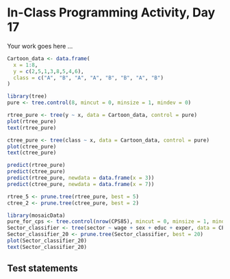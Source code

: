 # In-Class Programming Activity, Day 17

Your work goes here ...
```r
Cartoon_data <- data.frame(
  x = 1:8,
  y = c(2,5,1,3,8,5,4,6),
  class = c("A", "B", "A", "A", "B", "B", "A", "B")
)
```

```r
library(tree)
pure <- tree.control(8, mincut = 0, minsize = 1, mindev = 0)
```

```r
rtree_pure <- tree(y ~ x, data = Cartoon_data, control = pure)
plot(rtree_pure)
text(rtree_pure)
```
```r
ctree_pure <- tree(class ~ x, data = Cartoon_data, control = pure)
plot(ctree_pure)
text(ctree_pure)
```
```r
predict(rtree_pure)
predict(ctree_pure)
predict(rtree_pure, newdata = data.frame(x = 3))
predict(ctree_pure, newdata = data.frame(x = 7))
```
```r
rtree_5 <- prune.tree(rtree_pure, best = 5)
ctree_2 <- prune.tree(ctree_pure, best = 2)
```

```r
library(mosaicData)
pure_for_cps <- tree.control(nrow(CPS85), mincut = 0, minsize = 1, mindev = 0)
Sector_classifier <- tree(sector ~ wage + sex + educ + exper, data = CPS85, control = pure_for_cps)
Sector_classifier_20 <- prune.tree(Sector_classifier, best = 20)
plot(Sector_classifier_20)
text(Sector_classifier_20)
```

## Test statements